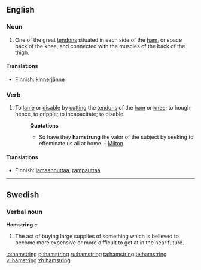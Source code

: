 ==English==

===Noun===
{{en-noun}}

# {{anatomy}} One of the great [[tendon]]s situated in each side of the [[ham]], or space back of the knee, and connected with the muscles of the back of the thigh.

====Translations====
{{trans-top|One of the great tendons situated in each side of the ham, or space back of the knee}}
*Finnish: [[kinnerjänne]]
{{trans-mid}}
{{trans-bottom}}

===Verb===
{{en-verb|hamstrings|hamstringing|hamstrung}}

# {{transitive}} To [[lame]] or [[disable]] by [[cut]]ting the [[tendon]]s of the [[ham]] or [[knee]]; to hough; hence, to cripple; to incapacitate; to disable.
#:'''Quotations'''
#:*So have they <b>hamstrung</b> the valor of the subject by seeking to effeminate us all at home. - [[Milton]]

====Translations====
{{trans-top|To lame or disable by cutting the tendons of the ham or knee; to hough; hence, to cripple; to incapacitate; to disable}}
*Finnish: [[lamaannuttaa]], [[rampauttaa]]
{{trans-mid}}
{{trans-bottom}}

----

==Swedish==

===Verbal noun===
{{rfc-header|Verbal noun}}
'''Hamstring''' ''c''

# The act of buying large supplies of something which is believed to become more expensive or more difficult to get at in the near future.

[[io:hamstring]]
[[pl:hamstring]]
[[ru:hamstring]]
[[ta:hamstring]]
[[te:hamstring]]
[[vi:hamstring]]
[[zh:hamstring]]